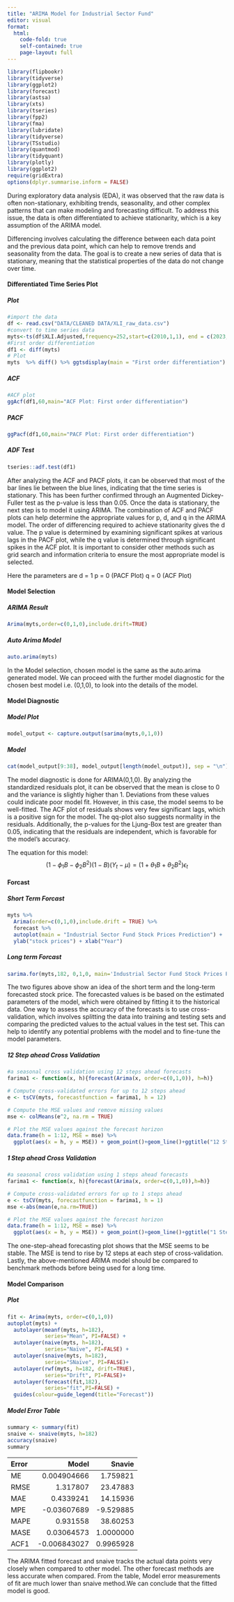 ```yaml
---
title: "ARIMA Model for Industrial Sector Fund"
editor: visual
format:
  html:
    code-fold: true
    self-contained: true
    page-layout: full
---
```


```r
library(flipbookr)
library(tidyverse)
library(ggplot2)
library(forecast)
library(astsa) 
library(xts)
library(tseries)
library(fpp2)
library(fma)
library(lubridate)
library(tidyverse)
library(TSstudio)
library(quantmod)
library(tidyquant)
library(plotly)
library(ggplot2)
require(gridExtra)
options(dplyr.summarise.inform = FALSE)
```

During exploratory data analysis (EDA), it was observed that the raw data is often non-stationary, exhibiting trends, seasonality, and other complex patterns that can make modeling and forecasting difficult. To address this issue, the data is often differentiated to achieve stationarity, which is a key assumption of the ARIMA model.

Differencing involves calculating the difference between each data point and the previous data point, which can help to remove trends and seasonality from the data. The goal is to create a new series of data that is stationary, meaning that the statistical properties of the data do not change over time.

#### Differentiated Time Series Plot

::: panel-tabset
##### Plot

```r
#import the data
df <- read.csv("DATA/CLEANED DATA/XLI_raw_data.csv")
#convert to time series data
myts<-ts(df$XLI.Adjusted,frequency=252,start=c(2010,1,1), end = c(2023,3,1)) 
#First order differentiation
df1 <- diff(myts)
# Plot 
myts  %>% diff() %>% ggtsdisplay(main = "First order differentiation") 
```

##### ACF

```r
#ACF plot 
ggAcf(df1,60,main="ACF Plot: First order differentiation") 
```

##### PACF

```r
ggPacf(df1,60,main="PACF Plot: First order differentiation") 
```

##### ADF Test

```r
tseries::adf.test(df1)
```
:::

After analyzing the ACF and PACF plots, it can be observed that most of the bar lines lie between the blue lines, indicating that the time series is stationary. This has been further confirmed through an Augmented Dickey-Fuller test as the p-value is less than 0.05. Once the data is stationary, the next step is to model it using ARIMA. The combination of ACF and PACF plots can help determine the appropriate values for p, d, and q in the ARIMA model. The order of differencing required to achieve stationarity gives the d value. The p value is determined by examining significant spikes at various lags in the PACF plot, while the q value is determined through significant spikes in the ACF plot. It is important to consider other methods such as grid search and information criteria to ensure the most appropriate model is selected.

Here the parameters are d = 1 p = 0 (PACF Plot) q = 0 (ACF Plot)

#### Model Selection

::: panel-tabset
##### ARIMA Result

```r
Arima(myts,order=c(0,1,0),include.drift=TRUE) 
```

##### Auto Arima Model

```r
auto.arima(myts)
```
:::

In the Model selection, chosen model is the same as the auto.arima generated model. We can proceed with the further model diagnostic for the chosen best model i.e. (0,1,0), to look into the details of the model.

#### Model Diagnostic

::: panel-tabset
##### Model Plot

```r
model_output <- capture.output(sarima(myts,0,1,0))

```

##### Model

```r
cat(model_output[9:38], model_output[length(model_output)], sep = "\n") 
```
:::

The model diagnostic is done for ARIMA(0,1,0). By analyzing the standardized residuals plot, it can be observed that the mean is close to 0 and the variance is slightly higher than 1. Deviations from these values could indicate poor model fit. However, in this case, the model seems to be well-fitted. The ACF plot of residuals shows very few significant lags, which is a positive sign for the model. The qq-plot also suggests normality in the residuals. Additionally, the p-values for the Ljung-Box test are greater than 0.05, indicating that the residuals are independent, which is favorable for the model's accuracy.

The equation for this model: $$(1-\phi_1B-\phi_2B^2)(1-B)(Y_t-\mu) = (1+\theta_1B+\theta_2B^2)\epsilon_t$$

#### Forcast

::: panel-tabset
##### Short Term Forcast

```r
myts %>%
  Arima(order=c(0,1,0),include.drift = TRUE) %>%
  forecast %>%
  autoplot(main = "Industrial Sector Fund Stock Prices Prediction") +
  ylab("stock prices") + xlab("Year")
```

##### Long term Forcast

```r
sarima.for(myts,182, 0,1,0, main='Industrial Sector Fund Stock Prices Prediction')
```
:::

The two figures above show an idea of the short term and the long-term forecasted stock price. The forecasted values is be based on the estimated parameters of the model, which were obtained by fitting it to the historical data. One way to assess the accuracy of the forecasts is to use cross-validation, which involves splitting the data into training and testing sets and comparing the predicted values to the actual values in the test set. This can help to identify any potential problems with the model and to fine-tune the model parameters.

::: panel-tabset
##### 12 Step ahead Cross Validation

```r
#a seasonal cross validation using 12 steps ahead forecasts
farima1 <- function(x, h){forecast(Arima(x, order=c(0,1,0)), h=h)}

# Compute cross-validated errors for up to 12 steps ahead
e <- tsCV(myts, forecastfunction = farima1, h = 12)

# Compute the MSE values and remove missing values
mse <- colMeans(e^2, na.rm = TRUE)

# Plot the MSE values against the forecast horizon
data.frame(h = 1:12, MSE = mse) %>%
  ggplot(aes(x = h, y = MSE)) + geom_point()+geom_line()+ggtitle("12 Step Ahead Cross Validation")
```

##### 1 Step ahead Cross Validation

```r
#a seasonal cross validation using 1 steps ahead forecasts
farima1 <- function(x, h){forecast(Arima(x, order=c(0,1,0)),h=h)}

# Compute cross-validated errors for up to 1 steps ahead
e <- tsCV(myts, forecastfunction = farima1, h = 1)
mse <-abs(mean(e,na.rm=TRUE))

# Plot the MSE values against the forecast horizon
data.frame(h = 1:12, MSE = mse) %>%
  ggplot(aes(x = h, y = MSE)) + geom_point()+geom_line()+ggtitle("1 Step Ahead Cross Validation")
```
:::

The one-step-ahead forecasting plot shows that the MSE seems to be stable. The MSE is tend to rise by 12 steps at each step of cross-validation. Lastly, the above-mentioned ARIMA model should be compared to benchmark methods before being used for a long time.

#### Model Comparison

::: panel-tabset
##### Plot

```r
fit <- Arima(myts, order=c(0,1,0))
autoplot(myts) +
  autolayer(meanf(myts, h=182),
            series="Mean", PI=FALSE) +
  autolayer(naive(myts, h=182),
            series="Naïve", PI=FALSE) +
  autolayer(snaive(myts, h=182),
            series="SNaïve", PI=FALSE)+
  autolayer(rwf(myts, h=182, drift=TRUE),
            series="Drift", PI=FALSE)+
  autolayer(forecast(fit,182), 
            series="fit",PI=FALSE) +
  guides(colour=guide_legend(title="Forecast"))
```

##### Model Error Table

```r
summary <- summary(fit)
snaive <- snaive(myts, h=182)
accuracy(snaive)
summary
```

| Error |        Model |    Snavie |
|:------|-------------:|----------:|
| ME    |  0.004904666 |  1.759821 |
| RMSE  |     1.317807 |  23.47883 |
| MAE   |    0.4339241 |  14.15936 |
| MPE   |  -0.03607689 | -9.529885 |
| MAPE  |     0.931558 |  38.60253 |
| MASE  |   0.03064573 | 1.0000000 |
| ACF1  | -0.006843027 | 0.9965928 |
:::

The ARIMA fitted forecast and snaive tracks the actual data points very closely when compared to other model. The other forecast methods are less accurate when compared. From the table, Model error measurements of fit are much lower than snaive method.We can conclude that the fitted model is good.

